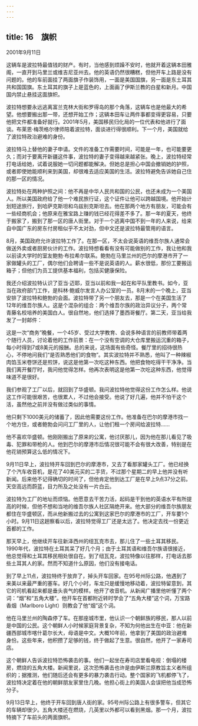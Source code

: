 ```yaml
---
---
---
```

title: 16　旗帜
---






2001年9月11日

这辆车是波拉特最值钱的财产。有时，当他感到烦躁不安时，他就开着这辆本田雅阁，一直开到马里兰或维吉尼亚州去。他的英语仍然很糟糕，但他开车上路是没有问题的。他的车前面挂了两面旗子作装饰用，一面是美国国旗，另一面是东土耳其共和国国旗。东土耳其的旗子上是蓝色的，上面画了伊斯兰教的白星和新月。中国国内禁止悬挂这面旗帜。

波拉特想要永远逃离富兰克林大街和罗得岛的那个角落，这辆车也是他最大的希望。他想要搬出那一带，还想开始工作；这辆本田车让两件事都变得更容易，只要他把文件都准备好就行。2001年5月，美国移民归化局的一位代表和他进行了面谈。布莱恩·梅茨格尔律师陪着波拉特，面谈进行得很顺利。下一个月，美国就给了波拉特政治避难的身份。

波拉特马上替他的妻子申请。文件的准备工作需要时间，可能是一年，也可能要更久；而对于要离开新疆这件事，波拉特的妻子变得越来越紧张。晚上，波拉特经常打电话给她，试着说服她一切问题都能解决。但她总是担心中国会撤销她的护照，或者即使她能顺利来到美国，却很难去适应美国的生活。波拉特避免告诉她自己住的那一区的情况。

波拉特处在两种护照之间：他不再是中华人民共和国的公民，也还未成为一个美国人。所以美国政府给了他一个难民旅行证，这个证件让他可以跨越国境。他开始计划短途旅行，到哈萨克斯坦和乌兹别克斯坦去。他在那两个地方有朋友，可能会有一些经商机会；他原来在雅宝路上赚的钱已经花得差不多了。那一年的夏天，他终于搬家了，搬到了那一区的唐人街里。对于一个逃离中国不到一年的人来说，给来自中国广东的房东付房租似乎不太对劲，但中文还是波拉特最管用的语言。

8月，美国政府允许波拉特工作了。在那一区，不太会说英语的维吾尔族人通常会做送外卖或者厨房伙计的工作。波拉特想看看有没有可能做别的工作，我让他和我以前读大学时的室友鲍勃·布拉希尔联系。鲍勃在马里兰州的巴尔的摩港市开了一家做罐头的工厂，偶尔他们会聘请一些不是说英语的人。薪水很低，那份工要搬运箱子；但他们为员工提供基本福利，包括买健康保险。

我还介绍波拉特认识了亚当·迈耶，亚当以前和我一起在和平队里教书。如今，亚当在政府部门工作，是科林·鲍威尔发言人办公室的一员。8月末的一个晚上，亚当安排了波拉特和鲍勃的会面。波拉特带了另一个朋友去，那是一个在美国生活了12年的维吾尔族人。这是个混杂的组合：两个维吾尔族的政治异议分子，两个常青藤名校培养的美国白人。很自然地，他们选择了墨西哥餐厅。第二天，亚当给我发了一封邮件：

这是一次“商务”晚餐，一个45岁、受过大学教育、会说多种语言的前教师带着两个随行人员，讨论着他的工作前景：在一个没有空调的大仓库里搬运沉重的箱子，每小时得到7或8美元的报酬。总的来说，这场面有些奇怪。餐厅里的招待很热心，不停地问我们“是否熟悉他们的食物”。其实波拉特并不熟悉，他叫了一种辣椒肉馅玉米卷饼还是煎饼，说这是他第一次吃这种东西。他把食物吃得干干净净。当我们离开餐厅时，我问他觉得怎样。他再次表明这是他第一次吃这种东西，他觉得味道不是很好。

我们参观了工厂以后，就回到了华盛顿。我问波拉特他觉得这份工作怎么样。他说这工作可能很艰苦，也很累人，不过他会接受。他说了好几遍，他并不怕干这个活，虽然他之前并没有做过类似的事情。

他只剩下1000美元的储蓄了，因此他需要这份工作。他准备在巴尔的摩港市找一个地方住，或者鲍勃会问问工厂里的人，让他们租一个房间给波拉特……

他不喜欢华盛顿。他刚刚搬出了原来的公寓，他讨厌那儿，因为他在那儿看见了吸毒、犯罪和带枪的人。他到巴尔的摩港市后情况很可能不会有很大改善，特别是在他花销预算这么低的情况下。

9月11日早上，波拉特开车回到巴尔的摩港市，又去了看那家罐头工厂。他已经换了个汽车收音机，是花了40美元买的二手货，不过那个星期二的早上他并没有听新闻。后来他不记得确切的时间了，但他肯定他到达工厂是在早上9点37分之前。天空高远而蔚蓝，目力所及之处没有一片白云。

波拉特为工厂的地址而烦恼。他愿意去干苦力活，起码是干到他的英语水平有所提高的时候，但他不想和当地的维吾尔族人社区隔绝开来。他大部分的维吾尔族朋友都住在华盛顿区，而从他新搬过去的公寓到这家巴尔的摩港市的工厂，开车要1个小时。9月11日这趟察看以后，波拉特觉得工厂还是太远了。他决定去找一份更近首都的工作。

那天早上，他继续开车往新泽西州的纽瓦克市去，那儿住了一些土耳其移民。1990年代，波拉特在土耳其呆了好几个月；由于土耳其语和维吾尔族语很接近，他总觉得和土耳其移民相处很自在。到了纽瓦克，波拉特像以往那样，打电话去那些土耳其人的家。然而不知道什么原因，他们没有接电话。

到了早上11点，波拉特终于放弃了，掉头开车回家。在95号州际公路，他遇到了来美以来最严重的塞车。好几个小时，车龙只是缓慢地移动着，波拉特留意到，其它的司机看起来都是垂头丧气的模样。他开了收音机。从新闻广播里他听懂了两个词：“烟”和“五角大楼”。他开车在首都附近转时学会了“五角大楼”这个词，万宝路香烟（Marlboro Light）则教会了他“烟”这个词。

他在马里兰州的陶森停了车。在那座城市里，他认识一个朝鲜族的移民，那人以前是中国的公民。这个朝鲜人小时候家庭背景复杂，不知为何他出生在中亚：他在新疆西部城市喀什葛尔长大，母语是中文。大概10年前，他拿到了美国的政治避难身份。这些年来，他积攒了足够的钱，终于做起了生意。很自然，他开了一家寿司店。

这个朝鲜人告诉波拉特恐怖袭击的事。他们一起坐在寿司店里看电视：倒塌的楼房，燃烧的五角大楼。新闻里说，这次恐怖袭击也许是由伊斯兰原教旨主义者所组织的；据推测，他们随后还会有更多的暴力袭击行动。整个国家的飞机都停飞了，波拉特决定着在他的朝鲜朋友家里住几晚。他担心街上的美国人会误把他当成恐怖分子。

9月13日早上，他终于开车回到唐人街的家。95号州际公路上有很多警车，但其它的车辆却很少。五角大楼还在燃烧，几英里以外都可以看到黑烟。那一个月，波拉特摘下了车前头的两面旗帜。